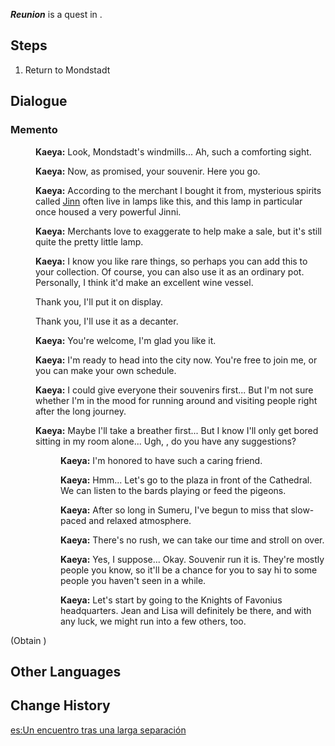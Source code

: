{{Quest Infobox
|id            = 19093
|image         = Hangout Event Reunion.png
|type          = Story
|group         = Hangout Event
|chapter       = Kaeya
|actNum        = I
|act           = Shenanigans and Sweet Wine
|requirement   = 
|characters    = Kaeya; Traveler
|startLocation = [[Starfell Valley]], [[Mondstadt]]
|region        = Mondstadt
|area          = Starfell Valley
|subarea       = 
|prev          = A Familiar Face in a Faraway Place
|next          = Poems Dedicated to the Wind
|next2         = An Ordinary Day for the Knights of Favonius
|voiced        = yes
}}
'''''Reunion''''' is a quest in {{Quest|Shenanigans and Sweet Wine}}.

==Steps==
# Return to Mondstadt
<!--
==Gameplay Notes==
-->
==Dialogue==
{{Quest Description|You've spent long enough away from Mondstadt. It is time to return.}}
===Memento===
{{Dialogue Start}}
:{{A|vo kycop001 1909301 kaeya 01.ogg}} '''Kaeya:''' Look, Mondstadt's windmills... Ah, such a comforting sight.
:{{A|vo kycop001 1909301 kaeya 02.ogg}} '''Kaeya:''' Now, as promised, your souvenir. Here you go.
:{{A|vo kycop001 1909301 kaeya 03.ogg}} '''Kaeya:''' According to the merchant I bought it from, mysterious spirits called [[Jinn]] often live in lamps like this, and this lamp in particular once housed a very powerful Jinni.
:{{A|vo kycop001 1909301 kaeya 04.ogg}} '''Kaeya:''' Merchants love to exaggerate to help make a sale, but it's still quite the pretty little lamp.
:{{A|vo kycop001 1909301 kaeya 05.ogg}} '''Kaeya:''' I know you like rare things, so perhaps you can add this to your collection. Of course, you can also use it as an ordinary pot. Personally, I think it'd make an excellent wine vessel.
:{{DIcon}} Thank you, I'll put it on display.
:{{DIcon}} Thank you, I'll use it as a decanter.
:{{A|vo kycop001 1909301 kaeya 06.ogg}} '''Kaeya:''' You're welcome, I'm glad you like it.
:{{A|vo kycop001 1909301 kaeya 07.ogg}} '''Kaeya:''' I'm ready to head into the city now. You're free to join me, or you can make your own schedule.
:{{A|vo kycop001 1909301 kaeya 08.ogg}} '''Kaeya:''' I could give everyone their souvenirs first... But I'm not sure whether I'm in the mood for running around and visiting people right after the long journey.
:{{A|vo kycop001 1909301 kaeya 09.ogg}} '''Kaeya:''' Maybe I'll take a breather first... But I know I'll only get bored sitting in my room alone... Ugh, {{Traveler}}, do you have any suggestions?
:{{Hangout Branch|We can chill out together, so you can relax without getting bored.|Poems Dedicated to the Wind}}
::{{A|vo kycop001 1909301 kaeya 10.ogg}} '''Kaeya:''' I'm honored to have such a caring friend.
::{{A|vo kycop001 1909301 kaeya 11.ogg}} '''Kaeya:''' Hmm... Let's go to the plaza in front of the Cathedral. We can listen to the bards playing or feed the pigeons.
::{{A|vo kycop001 1909301 kaeya 12.ogg}} '''Kaeya:''' After so long in Sumeru, I've begun to miss that slow-paced and relaxed atmosphere.
::{{A|vo kycop001 1909301 kaeya 13.ogg}} '''Kaeya:''' There's no rush, we can take our time and stroll on over.
:{{Hangout Branch|I can join you for the souvenir-giving, so you have some company.|An Ordinary Day for the Knights of Favonius}}
::{{A|vo kycop001 1909301 kaeya 14.ogg}} '''Kaeya:''' Yes, I suppose... Okay. Souvenir run it is. They're mostly people you know, so it'll be a chance for you to say hi to some people you haven't seen in a while.
::{{A|vo kycop001 1909301 kaeya 15.ogg}} '''Kaeya:''' Let's start by going to the Knights of Favonius headquarters. Jean and Lisa will definitely be there, and with any luck, we might run into a few others, too.
;(Obtain {{Item|Beautifully-Wrapped Gift Box}})
{{Dialogue End}}

==Other Languages==
{{Other Languages
|en      = Reunion
|zhs     = 久别重逢
|zhs_rm  = 
|zht     = 久別重逢
|zht_rm  = 
|zh_tl   = 
|ja      = 久方ぶりの再会
|ja_rm   = Hisagataburi no Saikai
|ja_tl   = Reunion After a Long Time
|ko      = 오랜만의 재회
|ko_rm   = 
|ko_tl   = 
|es      = Un encuentro tras una larga separación
|es_tl   = An Encounter After a Long Separation
|fr      = Réunion
|fr_tl   = Reunion
|ru      = Воссоединение
|ru_tl   = Reunion
|th      = พบกันอีกครั้ง
|th_rm   = 
|th_tl   = 
|vi      = Hội Ngộ
|vi_tl   = 
|de      = Ein Wiedersehen nach langer Trennung
|de_tl   = A Reunion After Long Separation
|id      = Reuni
|id_tl   = Reunion
|pt      = Reunião
|pt_tl   = 
|tr      = Kavuşma
|tr_tl   = 
|it      = Riunione
|it_tl   = 
}}

==Change History==
{{Change History|3.8}}

[[es:Un encuentro tras una larga separación]]